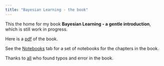 ```yaml
---
title: "Bayesian Learning - the book"
---
```


This the home for my book **Bayesian Learning - a gentle introduction**, which is still work in progress.

Here is a [pdf](../pdf/BayesBook.pdf) of the book.

See the [Notebooks](notebooks.qmd) tab for a set of notebooks for the chapters in the book.

Thanks to [all](../misc/halloferrors.md) who found typos and error in the book.
